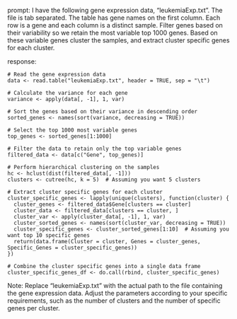 prompt:
I have the following gene expression data, "leukemiaExp.txt". The file is tab separated. The table has gene names on the first column. Each row is a gene and each column is a distinct sample. Filter genes based on their variability so we retain the most variable top 1000 genes. Based on these variable genes cluster the samples, and extract cluster specific genes for each cluster.

response:
```
# Read the gene expression data
data <- read.table("leukemiaExp.txt", header = TRUE, sep = "\t")

# Calculate the variance for each gene
variance <- apply(data[, -1], 1, var)

# Sort the genes based on their variance in descending order
sorted_genes <- names(sort(variance, decreasing = TRUE))

# Select the top 1000 most variable genes
top_genes <- sorted_genes[1:1000]

# Filter the data to retain only the top variable genes
filtered_data <- data[c("Gene", top_genes)]

# Perform hierarchical clustering on the samples
hc <- hclust(dist(filtered_data[, -1]))
clusters <- cutree(hc, k = 5)  # Assuming you want 5 clusters

# Extract cluster specific genes for each cluster
cluster_specific_genes <- lapply(unique(clusters), function(cluster) {
  cluster_genes <- filtered_data$Gene[clusters == cluster]
  cluster_data <- filtered_data[clusters == cluster, ]
  cluster_var <- apply(cluster_data[, -1], 1, var)
  cluster_sorted_genes <- names(sort(cluster_var, decreasing = TRUE))
  cluster_specific_genes <- cluster_sorted_genes[1:10]  # Assuming you want top 10 specific genes
  return(data.frame(Cluster = cluster, Genes = cluster_genes, Specific_Genes = cluster_specific_genes))
})

# Combine the cluster specific genes into a single data frame
cluster_specific_genes_df <- do.call(rbind, cluster_specific_genes)
```
Note: Replace "leukemiaExp.txt" with the actual path to the file containing the gene expression data. Adjust the parameters according to your specific requirements, such as the number of clusters and the number of specific genes per cluster.
